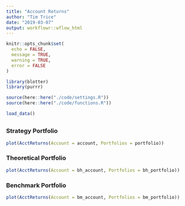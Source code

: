 ```yaml
---
title: "Account Returns"
author: "Tim Trice"
date: "2019-03-07"
output: workflowr::wflow_html
---
```


```r
knitr::opts_chunk$set(
  echo = FALSE, 
  message = TRUE, 
  warning = TRUE, 
  error = FALSE
)
```

```r
library(blotter)
library(purrr)
```

```r
source(here::here("./code/settings.R"))
source(here::here("./code/functions.R"))
```

```r
load_data()
```

## {.tabset}

### Strategy Portfolio

```r
plot(AcctReturns(Account = account, Portfolios = portfolio))
```

### Theoretical Portfolio

```r
plot(AcctReturns(Account = bh_account, Portfolios = bh_portfolio))
```

### Benchmark Portfolio

```r
plot(AcctReturns(Account = bm_account, Portfolios = bm_portfolio))
```
